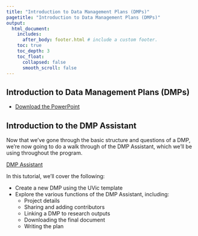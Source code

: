 ```yaml
---
title: "Introduction to Data Management Plans (DMPs)"
pagetitle: "Introduction to Data Management Plans (DMPs)"
output:
  html_document:
    includes:
      after_body: footer.html # include a custom footer.
    toc: true
    toc_depth: 3
    toc_float:
      collapsed: false
      smooth_scroll: false
---
```


## Introduction to Data Management Plans (DMPs)

* [Download the PowerPoint](files/Block1-2_Intro-DMP.pptx)

<object class = "pdf" data = "files/Block1-2_Intro-DMP.pdf"></object>


## Introduction to the DMP Assistant

Now that we've gone through the basic structure and questions of a DMP, we're now going to do a walk through of the DMP Assistant, which we'll be using throughout the program.  

<a href="https://dmp-pgd.ca/">DMP Assistant</a>


In this tutorial, we'll cover the following:

* Create a new DMP using the UVic template
* Explore the various functions of the DMP Assistant, including:
    * Project details
    * Sharing and adding contributors
    * Linking a DMP to research outputs
    * Downloading the final document
    * Writing the plan






